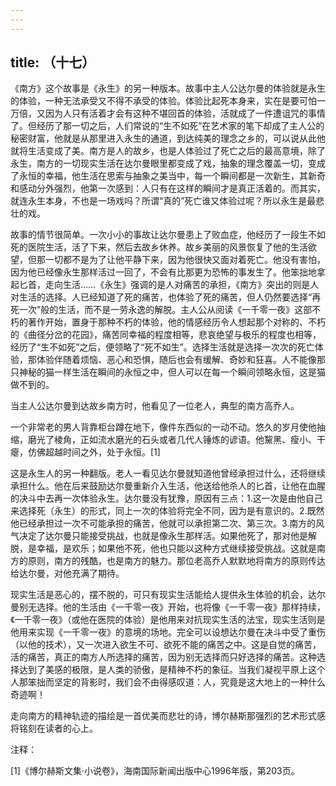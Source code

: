 ```yaml
---
---
---
```

title: （十七）
---




《南方》这个故事是《永生》的另一种版本。故事中主人公达尔曼的体验就是永生的体验，一种无法承受又不得不承受的体验。体验比起死本身来，实在是要可怕一万倍，又因为人只有活着才会有这种不堪回首的体验，活就成了一件遭诅咒的事情了。但经历了那一切之后，人们常说的“生不如死”在艺术家的笔下却成了主人公的秘密财富，他就是从那里进入永生的通道，到达纯美的理念之乡的，可以说从此他就将生活变成了美。南方是人的故乡，也是人体验过了死亡之后的最高意境，除了永生，南方的一切现实生活在达尔曼眼里都变成了戏，抽象的理念覆盖一切，变成了永恒的幸福，他生活在思索与抽象之美当中，每一个瞬间都是一次新生，其新奇和感动分外强烈，他第一次感到：人只有在这样的瞬间才是真正活着的。而其实，就连永生本身，不也是一场戏吗？所谓“真的”死亡谁又体验过呢？所以永生是最悲壮的戏。

故事的情节很简单。一次小小的事故让达尔曼患上了败血症，他经历了一段生不如死的医院生活，活了下来，然后去故乡休养。故乡美丽的风景恢复了他的生活欲望，但那一切都不是为了让他平静下来，因为他很快又面对着死亡。他没有害怕，因为他已经像永生那样活过一回了，不会有比那更为恐怖的事发生了。他笨拙地拿起匕首，走向生活……《永生》强调的是人对痛苦的承担，《南方》突出的则是人对生活的选择。人已经知道了死的痛苦，也体验了死的痛苦，但人仍然要选择“再死一次”般的生活，而不是一劳永逸的解脱。主人公从阅读《一千零一夜》这部不朽的著作开始，置身于那种不朽的体验，他的情感经历令人想起那个对称的、不朽的《曲径分岔的花园》，痛苦同幸福的程度相等，悲哀绝望与极乐的程度也相等，经历了“生不如死”之后，便领略了“死不如生”。选择生活就是选择一次次的死亡体验，那体验伴随着烦恼、恶心和恐惧，随后也会有缓解、奇妙和狂喜。人不能像那只神秘的猫一样生活在瞬间的永恒之中，但人可以在每一个瞬间领略永恒，这是猫做不到的。

当主人公达尔曼到达故乡南方时，他看见了一位老人，典型的南方高乔人。

一个非常老的男人背靠柜台蹲在地下，像件东西似的一动不动。悠久的岁月使他抽缩，磨光了棱角，正如流水磨光的石头或者几代人锤炼的谚语。他黧黑、瘦小、干瘪，仿佛超越时间之外，处于永恒。[1]

这是永生人的另一种翻版。老人一看见达尔曼就知道他曾经承担过什么，还将继续承担什么。他在后来鼓励达尔曼重新介入生活，他送给他杀人的匕首，让他在血腥的决斗中去再一次体验永生。达尔曼没有犹豫，原因有三点：1.这一次是由他自己来选择死（永生）的形式，同上一次的体验将完全不同，因为是有意识的。2.既然他已经承担过一次不可能承担的痛苦，他就可以承担第二次、第三次。3.南方的风气决定了达尔曼只能接受挑战，也就是像永生那样活。如果他死了，那对他是解脱，是幸福，是欢乐；如果他不死，他也只能以这种方式继续接受挑战。这就是南方的原则，南方的残酷，也是南方的魅力。那位老高乔人默默地将南方的原则传达给达尔曼，对他充满了期待。

现实生活是恶心的，摆不脱的，可只有现实生活能给人提供永生体验的机会，达尔曼别无选择。他的生活由《一千零一夜》开始，也将像《一千零一夜》那样持续，《一千零一夜》（或他在医院的体验）是他用来对抗现实生活的法宝，现实生活则是他用来实现《一千零一夜》的意境的场地。完全可以设想达尔曼在决斗中受了重伤（以他的技术），又一次进入欲生不可、欲死不能的痛苦之中。这是自觉的痛苦，活的痛苦，真正的南方人所选择的痛苦，因为别无选择而只好选择的痛苦。这种选择达到了美感的极限，是人类的骄傲，是精神不朽的象征。当我们凝视平原上这个人那笨拙而坚定的背影时，我们会不由得感叹道：人，究竟是这大地上的一种什么奇迹啊！

走向南方的精神轨迹的描绘是一首优美而悲壮的诗，博尔赫斯那强烈的艺术形式感将铭刻在读者的心上。

注释：

[1]《博尔赫斯文集·小说卷》，海南国际新闻出版中心1996年版，第203页。